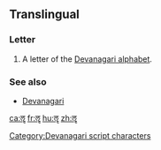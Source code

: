 {{Devanagari character info|hex=961|name=DEVANAGARI LETTER VOCALIC LL|image=[[File:Devanagari lii.svg|100px]]}}
==Translingual==

===Letter===
{{mul-letter}}

# A letter of the [[Devanagari alphabet]].

===See also===
* [[w:Devanagari|Devanagari]]

[[Category:Devanagari script characters]]

[[ca:ॡ]]
[[fr:ॡ]]
[[hu:ॡ]]
[[zh:ॡ]]